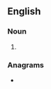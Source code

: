 {{also|countdown|Countdowns|count-downs|count downs}}
==English==

===Noun===
{{head|en|noun plural form}}

# {{plural of|countdown|lang=en}}

===Anagrams===
* {{anagrams|en|a=cdnnoostuw|counts down}}